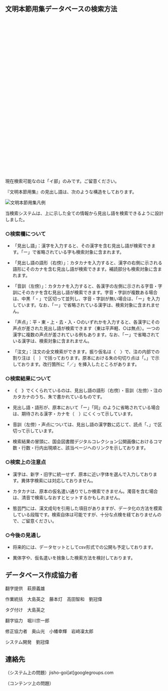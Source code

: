 
## 文明本節用集データベースの検索方法

<div className="alert alert-warning shadow-lg">
  <div>
    <svg xmlns="http://www.w3.org/2000/svg" className="stroke-current flex-shrink-0 h-6 w-6" fill="none" viewBox="0 0 24 24"><path strokeLinecap="round" strokeLinejoin="round" strokeWidth="2" d="M12 9v2m0 4h.01m-6.938 4h13.856c1.54 0 2.502-1.667 1.732-3L13.732 4c-.77-1.333-2.694-1.333-3.464 0L3.34 16c-.77 1.333.192 3 1.732 3z" /></svg>
    <span>現在検索可能なのは「イ部」のみです。ご留意ください。</span>
  </div>
</div>

『文明本節用集』の見出し語は、次のような構造をしております。

<img src="/images/bunmeibon_hanrei.png" alt="文明本節用集凡例" width={800} />

当検索システムは、上に示した全ての情報から見出し語を検索できるように設計しました。

### ○検索欄について

- 「見出し語」：漢字を入力すると、その漢字を含む見出し語が検索できます。「ー」で省略されている字も検索対象に含まれます。

- 「見出し語の語形（右傍）」：カタカナを入力すると、漢字の右側に示される語形にそのカナを含む見出し語が検索できます。補読部分も検索対象に含まれます。

- 「音訓（左傍）」：カタカナを入力すると、各漢字の左側に示される字音・字訓にそのカナを含む見出し語が検索できます。字音・字訓が複数ある場合は、中黒「・」で区切って並列し、字音・字訓が無い場合は、「ー」を入力しています。なお、「ー」で省略されている漢字は、検索対象に含まれません。

- 「声点」：平・東・上・去・入・○のいずれかを入力すると、各漢字にその声点が差された見出し語が検索できます（東は平声軽、○は無点）。一つの漢字に複数の声点が差されている例もあります。なお、「ー」で省略されている漢字は、検索対象に含まれません。

- 「注文」：注文の全文検索ができます。振り仮名は〈　〉で、注の内部での割り注は｛　｝で括っております。原本における朱の句切り点は「。」で示しております。改行箇所に「／」を挿入したところがあります。

### ○検索結果について

- 《　》でくくられているのは、見出し語の語形（右傍）・音訓（左傍）・注のカタカナのうち、朱で書かれているものです。

- 見出し語・語形が、原本において「ー」「同」のように省略されている場合は、期待される漢字・カナを（　）にくくって示しています。

- 音訓（左傍）・声点については、見出し語の漢字数に応じて、読点「、」で区切って示しています。

- 検索結果の冒頭に、国会図書館デジタルコレクション公開画像におけるコマ数・行数・行内出現順と、該当ページへのリンクを示しております。

### ○検索上の注意点

- 漢字は、新字・旧字に統一せず、原本に近い字体を選んで入力しております。異体字検索には対応しておりません。

- カタカナは、原本の仮名遣い通りでしか検索できません。濁音を含む場合は、清音で検索しなおすとヒットするかもしれません。

- 態芸門には、漢文成句を引用した項目がありますが、データ化の方法を模索している段階です。検索自体は可能ですが、十分な点検を経ておりませんので、ご留意ください。

### ○今後の見通し
- 将来的には、データセットとしてcsv形式での公開も予定しております。

- 異体字や、仮名遣いを捨象した検索方法を検討しております。

<div className="divider"></div>

<CcLicense />

<div className="divider"></div>

## データベース作成協力者

翻字提供　萩原義雄

作業統括　大島英之　藤本灯　高田智和　劉冠偉

タグ付け　大島英之

翻字協力　堀川宗一郎

修正協力者　奥山光　小幡幸輝　岩﨑凜太郎

システム開発　劉冠偉

<div className="divider"></div>

<GeneralManual />

<div className="divider"></div>

## 連絡先

（システム上の問題）jisho-goi[at]googlegroups.com

（コンテンツ上の問題）